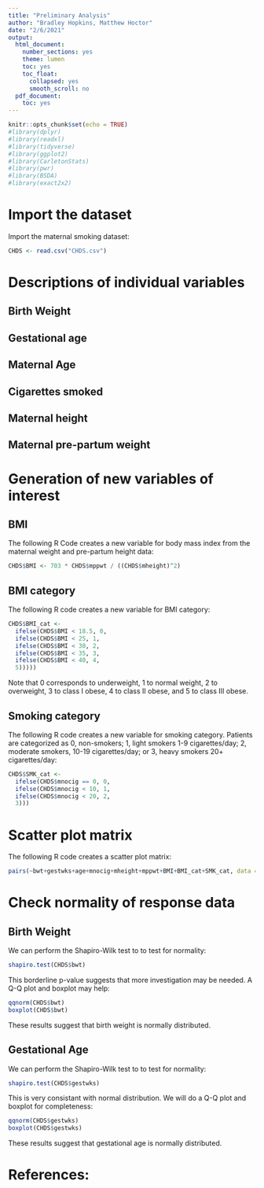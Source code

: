 ```yaml
---
title: "Preliminary Analysis"
author: "Bradley Hopkins, Matthew Hoctor"
date: "2/6/2021"
output:
  html_document:
    number_sections: yes
    theme: lumen
    toc: yes
    toc_float:
      collapsed: yes
      smooth_scroll: no
  pdf_document:
    toc: yes
---
```


```r
knitr::opts_chunk$set(echo = TRUE)
#library(dplyr)
#library(readxl)
#library(tidyverse)
#library(ggplot2)
#library(CarletonStats)
#library(pwr)
#library(BSDA)
#library(exact2x2)
```

# Import the dataset

Import the maternal smoking dataset:
```r
CHDS <- read.csv("CHDS.csv")
```

# Descriptions of individual variables

## Birth Weight

## Gestational age

## Maternal Age

## Cigarettes smoked

## Maternal height

## Maternal pre-partum weight

# Generation of new variables of interest

## BMI

The following R Code creates a new variable for body mass index from the maternal weight and pre-partum height data:

```r
CHDS$BMI <- 703 * CHDS$mppwt / ((CHDS$mheight)^2)
```

## BMI category

The following R code creates a new variable for BMI category:

```r
CHDS$BMI_cat <- 
  ifelse(CHDS$BMI < 18.5, 0, 
  ifelse(CHDS$BMI < 25, 1,
  ifelse(CHDS$BMI < 30, 2,
  ifelse(CHDS$BMI < 35, 3,
  ifelse(CHDS$BMI < 40, 4, 
  5)))))
```

Note that 0 corresponds to underweight, 1 to normal weight, 2 to overweight, 3 to class I obese, 4 to class II obese, and 5 to class III obese.

## Smoking category

The following R code creates a new variable for smoking category.  Patients are categorized as 0, non-smokers; 1, light smokers 1-9 cigarettes/day; 2, moderate smokers, 10-19 cigarettes/day; or 3, heavy smokers 20+ cigarettes/day:

```r
CHDS$SMK_cat <-
  ifelse(CHDS$mnocig == 0, 0,
  ifelse(CHDS$mnocig < 10, 1,
  ifelse(CHDS$mnocig < 20, 2, 
  3)))
```

# Scatter plot matrix

The following R code creates a scatter plot matrix:

```r
pairs(~bwt+gestwks+age+mnocig+mheight+mppwt+BMI+BMI_cat+SMK_cat, data = CHDS, main = "Scatterplot Matrix")
```

# Check normality of response data

## Birth Weight

We can perform the Shapiro-Wilk test to to test for normality:

```r
shapiro.test(CHDS$bwt)
```

This borderline p-value suggests that more investigation may be needed.  A Q-Q plot and boxplot may help:

```r
qqnorm(CHDS$bwt)
boxplot(CHDS$bwt)
```

These results suggest that birth weight is normally distributed.

## Gestational Age

We can perform the Shapiro-Wilk test to to test for normality:

```r
shapiro.test(CHDS$gestwks)
```

This is very consistant with normal distribution.  We will do a Q-Q plot and boxplot for completeness:

```r
qqnorm(CHDS$gestwks)
boxplot(CHDS$gestwks)
```

These results suggest that gestational age is normally distributed.

# References:

